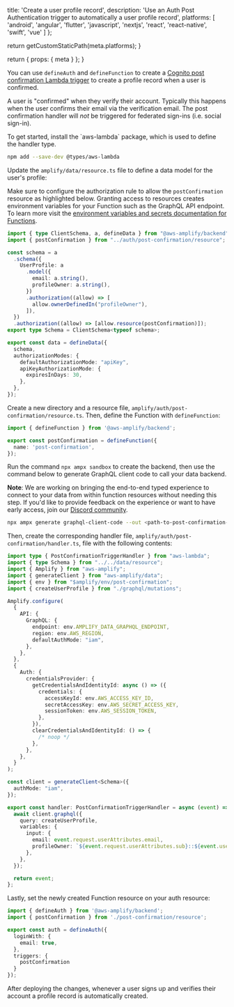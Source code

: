
  title: 'Create a user profile record',
  description:
    'Use an Auth Post Authentication trigger to automatically a user profile record',
  platforms: [
    'android',
    'angular',
    'flutter',
    'javascript',
    'nextjs',
    'react',
    'react-native',
    'swift',
    'vue'
  ]
};

  return getCustomStaticPath(meta.platforms);
}

  return {
    props: {
      meta
    }
  };
}


You can use `defineAuth` and `defineFunction` to create a [Cognito post confirmation Lambda trigger](https://docs.aws.amazon.com/cognito/latest/developerguide/user-pool-lambda-post-confirmation.html) to create a profile record when a user is confirmed.

<Callout info>

A user is "confirmed" when they verify their account. Typically this happens when the user confirms their email via the verification email. The post confirmation handler will _not_ be triggered for federated sign-ins (i.e. social sign-in).

</Callout>
To get started, install the `aws-lambda` package, which is used to define the handler type.

```bash title="Terminal" showLineNumbers={false}
npm add --save-dev @types/aws-lambda
```

Update the `amplify/data/resource.ts` file to define a data model for the user's profile:

<Callout warning>

Make sure to configure the authorization rule to allow the `postConfirmation` resource as highlighted below. Granting access to resources creates environment variables for your Function such as the GraphQL API endpoint. To learn more visit the [environment variables and secrets documentation for Functions](/[platform]/build-a-backend/functions/environment-variables-and-secrets/).

</Callout>

```ts title="amplify/data/resource.ts"
import { type ClientSchema, a, defineData } from "@aws-amplify/backend";
import { postConfirmation } from "../auth/post-confirmation/resource";

const schema = a
  .schema({
    UserProfile: a
      .model({
        email: a.string(),
        profileOwner: a.string(),
      })
      .authorization((allow) => [
        allow.ownerDefinedIn("profileOwner"),
      ]),
  })
  .authorization((allow) => [allow.resource(postConfirmation)]);
export type Schema = ClientSchema<typeof schema>;

export const data = defineData({
  schema,
  authorizationModes: {
    defaultAuthorizationMode: "apiKey",
    apiKeyAuthorizationMode: {
      expiresInDays: 30,
    },
  },
});

```


Create a new directory and a resource file, `amplify/auth/post-confirmation/resource.ts`. Then, define the Function with `defineFunction`:

```ts title="amplify/auth/post-confirmation/resource.ts"
import { defineFunction } from '@aws-amplify/backend';

export const postConfirmation = defineFunction({
  name: 'post-confirmation',
});
```

Run the command `npx ampx sandbox` to create the backend, then use the command below to generate GraphQL client code to call your data backend.
<Callout info>

**Note**: We are working on bringing the end-to-end typed experience to connect to your data from within function resources without needing this step. If you'd like to provide feedback on the experience or want to have early access, join our [Discord community](https://discord.gg/amplify).

</Callout>

```sh title="Terminal" showLineNumbers={false}
npx ampx generate graphql-client-code --out <path-to-post-confirmation-handler-dir>/graphql
```

Then, create the corresponding handler file, `amplify/auth/post-confirmation/handler.ts`, file with the following contents:

```ts title="amplify/auth/post-confirmation/handler.ts"
import type { PostConfirmationTriggerHandler } from "aws-lambda";
import { type Schema } from "../../data/resource";
import { Amplify } from "aws-amplify";
import { generateClient } from "aws-amplify/data";
import { env } from "$amplify/env/post-confirmation";
import { createUserProfile } from "./graphql/mutations";

Amplify.configure(
  {
    API: {
      GraphQL: {
        endpoint: env.AMPLIFY_DATA_GRAPHQL_ENDPOINT,
        region: env.AWS_REGION,
        defaultAuthMode: "iam",
      },
    },
  },
  {
    Auth: {
      credentialsProvider: {
        getCredentialsAndIdentityId: async () => ({
          credentials: {
            accessKeyId: env.AWS_ACCESS_KEY_ID,
            secretAccessKey: env.AWS_SECRET_ACCESS_KEY,
            sessionToken: env.AWS_SESSION_TOKEN,
          },
        }),
        clearCredentialsAndIdentityId: () => {
          /* noop */
        },
      },
    },
  }
);

const client = generateClient<Schema>({
  authMode: "iam",
});

export const handler: PostConfirmationTriggerHandler = async (event) => {
  await client.graphql({
    query: createUserProfile,
    variables: {
      input: {
        email: event.request.userAttributes.email,
        profileOwner: `${event.request.userAttributes.sub}::${event.userName}`,
      },
    },
  });

  return event;
};

```



Lastly, set the newly created Function resource on your auth resource:

```ts title="amplify/auth/resource.ts"
import { defineAuth } from '@aws-amplify/backend';
import { postConfirmation } from './post-confirmation/resource';

export const auth = defineAuth({
  loginWith: {
    email: true,
  },
  triggers: {
    postConfirmation
  }
});
```

After deploying the changes, whenever a user signs up and verifies their account a profile record is automatically created.
